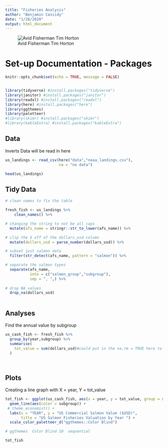 ```yaml
---
title: "Fisheries Analysis"
author: "Benjamin Cassidy"
date: "1/28/2020"
output: html_document
---
```


![Avid Fisherman Tim Horton](TimHorton73-header-1260x800.jpg)


# Set-up Documentation - Packages
```r
knitr::opts_chunk$set(echo = TRUE, message = FALSE)


library(tidyverse) #install.packages("tidyverse")
library(janitor) #install.packages("janitor")
library(readxl) #install.packages("readxl")
library(here) #install.packages("here")
library(ggthemes)
library(paletteer)
#library(skimr) #install.packages("skimr")
#library(kableExtra) #install.packages("kableExtra")


```


## Data

Inverts Data will be read in here

```r

us_landings <- read_csv(here("data","noaa_landings.csv"), 
                        na = "no data")

head(us_landings)

```


## Tidy Data

```r

# clean names to fix the table

fresh_fish <- us_landings %>%
    clean_names() %>% 

# changing the string to not be all caps
  mutate(afs_name = stringr::str_to_lower(afs_name)) %>% 

# clip the $ off of the dollars_usd column
  mutate(dollars_usd = parse_number(dollars_usd)) %>% 

# subset just salmon data
  filter(str_detect(afs_name, pattern = "salmon")) %>% 

# separate the salmon types
  separate(afs_name,
           into = c("salmon_group","subgroup"),
           sep = ", ",) %>% 
  
# drop NA values
  drop_na(dollars_usd)
  


```


## Analyses

Find the annual value by subgroup

```r

us_cash_fish <- fresh_fish %>% 
  group_by(year,subgroup) %>% 
  summarise(
    tot_value = sum(dollars_usd)#could put in the na.rm = TRUE here to remove NA
  )
  



```


## Plots

Creating a line graph with X = year, Y = tot_value

```r

tot_fish <- ggplot(us_cash_fish, aes(x = year, y = tot_value, group = subgroup)) +
  geom_line(aes(color = subgroup)) + 
 # theme_economist() + 
  labs(x = "YEAR", y = "US Commercial Salmon Value ($USD)",
       title = "US Salmon Fisheries Valuation by Year ") + 
  scale_color_paletteer_d("ggthemes::Color Blind")

# ggthemes	Color Blind	10	sequential

tot_fish

```














